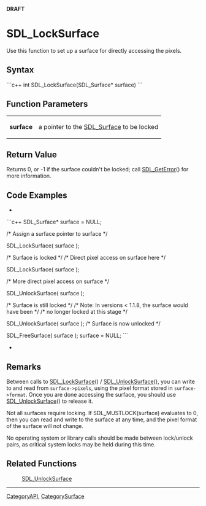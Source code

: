 <!-- pragma section-numbers off -->
<!-- pragma disable-camelcase -->
'''DRAFT'''

= SDL_LockSurface =
Use this function to set up a surface for directly accessing the pixels.


== Syntax ==
```c++
int SDL_LockSurface(SDL_Surface* surface)
```

== Function Parameters ==
{|
|'''surface'''
|a pointer to the [[SDL_Surface]] to be locked
|}

== Return Value ==
Returns 0, or -1 if the surface couldn't be locked; call [[SDL_GetError]]() for more information.

== Code Examples ==
*
```c++
SDL_Surface* surface = NULL;

/* Assign a surface pointer to surface */

SDL_LockSurface( surface );

/* Surface is locked */
/* Direct pixel access on surface here */

SDL_LockSurface( surface );

/* More direct pixel access on surface */

SDL_UnlockSurface( surface );

/* Surface is still locked */
/* Note: In versions < 1.1.8, the surface would have been */
/* no longer locked at this stage                         */

SDL_UnlockSurface( surface );
/* Surface is now unlocked */

SDL_FreeSurface( surface );
surface = NULL;
```
*

== Remarks ==
Between calls to [[SDL_LockSurface]]() / [[SDL_UnlockSurface]](), you can write to and read from <code>surface->pixels</code>, using the pixel format stored in <code>surface->format</code>. Once you are done accessing the surface, you should use [[SDL_UnlockSurface]]() to release it.

Not all surfaces require locking. If SDL_MUSTLOCK(surface) evaluates to 0, then you can read and write to the surface at any time, and the pixel format of the surface will not change.

No operating system or library calls should be made between lock/unlock pairs, as critical system locks may be held during this time. 

== Related Functions ==
:[[SDL_UnlockSurface]]

----
[[CategoryAPI]], [[CategorySurface]]
